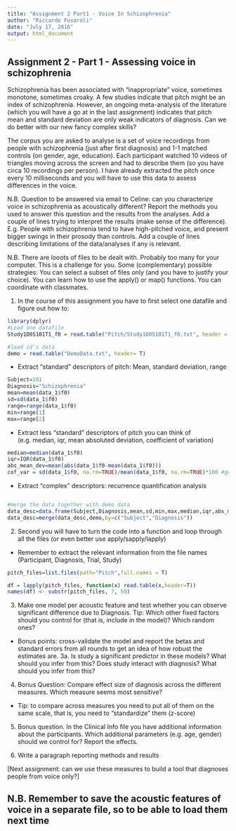 ```yaml
---
title: "Assignment 2 Part1 - Voice In Schizophrenia"
author: "Riccardo Fusaroli"
date: "July 17, 2016"
output: html_document
---
```


## Assignment 2 - Part 1 - Assessing voice in schizophrenia

Schizophrenia has been associated with "inappropriate" voice, sometimes monotone, sometimes croaky. A few studies indicate that pitch might be an index of schizophrenia. However, an ongoing meta-analysis of the literature (which you will have a go at in the last assignment) indicates that pitch mean and standard deviation are only weak indicators of diagnosis. Can we do better with our new fancy complex skills?

The corpus you are asked to analyse is a set of voice recordings from people with schizophrenia (just after first diagnosis) and 1-1 matched controls (on gender, age, education). Each participant watched 10 videos of triangles moving across the screen and had to describe them (so you have circa 10 recordings per person). I have already extracted the pitch once every 10 milliseconds and you will have to use this data to assess differences in the voice.

N.B. Question to be answered via email to Celine: can you characterize voice in schizophrenia as acoustically different? Report the methods you used to answer this question and the results from the analyses. Add a couple of lines trying to interpret the results (make sense of the difference). E.g. People with schizophrenia tend to have high-pitched voice, and present bigger swings in their prosody than controls. Add a couple of lines describing limitations of the data/analyses if any is relevant.

N.B. There are looots of files to be dealt with. Probably too many for your computer. This is a challenge for you. Some (complementary) possible strategies: You can select a subset of files only (and you have to justify your choice). You can learn how to use the apply() or map() functions. You can coordinate with classmates.

1. In the course of this assignment you have to first select one datafile and figure out how to:

```r
library(dplyr)
#Load one datafile
Study1D0S101T1_f0 = read.table("Pitch/Study1D0S101T1_f0.txt", header = T)

#load id's data
demo = read.table("DemoData.txt", header= T)
```
- Extract "standard" descriptors of pitch: Mean, standard deviation, range

```r
Subject=101
Diagnosis="Schizophrenia"
mean=mean(data_1$f0)
sd=sd(data_1$f0)
range=range(data_1$f0)
min=range[1]
max=range[2]
```
- Extract less "standard" descriptors of pitch you can think of (e.g. median, iqr, mean absoluted deviation, coefficient of variation)
```r
median=median(data_1$f0)
iqr=IQR(data_1$f0)
abs_mean_dev=mean(abs(data_1$f0-mean(data_1$f0)))
cof_var = sd(data_1$f0, na.rm=TRUE)/mean(data_1$f0, na.rm=TRUE)*100 #get coefficient of variation as percent
```
- Extract "complex" descriptors: recurrence quantification analysis
```r

```

```r
#merge the data together with demo data
data_desc=data.frame(Subject,Diagnosis,mean,sd,min,max,median,iqr,abs_mean_dev,cof_var)
data_desc=merge(data_desc,demo,by=c("Subject","Diagnosis"))
```

2. Second you will have to turn the code into a function and loop through all the files (or even better use apply/sapply/lapply)
- Remember to extract the relevant information from the file names (Participant, Diagnosis, Trial, Study)

```r
pitch_files=list.files(path="Pitch",full.names = T)

df = lapply(pitch_files, function(x) read.table(x,header=T))
names(df) <- substr(pitch_files, 7, 50)


```

3. Make one model per acoustic feature and test whether you can observe significant difference due to Diagnosis. Tip: Which other fixed factors should you control for (that is, include in the model)? Which random ones?
- Bonus points: cross-validate the model and report the betas and standard errors from all rounds to get an idea of how robust the estimates are. 
3a. Is study a significant predictor in these models? What should you infer from this? Does study interact with diagnosis? What should you infer from this?

4. Bonus Question: Compare effect size of diagnosis across the different measures. Which measure seems most sensitive?
- Tip: to compare across measures you need to put all of them on the same scale, that is, you need to "standardize" them (z-score)

5. Bonus question. In the Clinical Info file you have additional information about the participants. Which additional parameters (e.g. age, gender) should we control for? Report the effects.

6. Write a paragraph reporting methods and results

[Next assignment: can we use these measures to build a tool that diagnoses people from voice only?]

## N.B. Remember to save the acoustic features of voice in a separate file, so to be able to load them next time